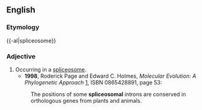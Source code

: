 ==English==


===Etymology===

{{-al|spliceosome}}

===Adjective===
{{en-adj|-}}

#Occurring in a [[spliceosome]].
#*'''1998''', Roderick Page and Edward C. Holmes, ''Molecular Evolution: A Phylogenetic Approach'' [http://books.google.com/books?id=ky2mB7VVeWQC], ISBN 0865428891, page 53:
#:The positions of some '''spliceosomal''' introns are conserved in orthologous genes from plants and animals.